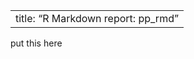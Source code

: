 <!--- Body of your Rmarkdown report  pp_rmd -->

---
title: "R Markdown report: pp_rmd"
---

put this here